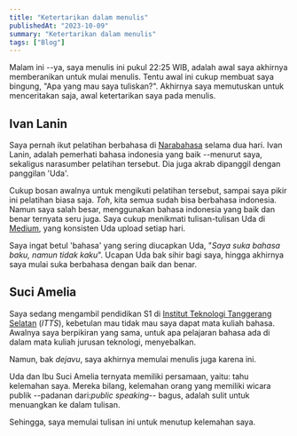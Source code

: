 ```yaml
---
title: "Ketertarikan dalam menulis"
publishedAt: "2023-10-09"
summary: "Ketertarikan dalam menulis"
tags: ["Blog"]
---
```


Malam ini --ya, saya menulis ini pukul 22:25 WIB, adalah awal saya akhirnya memberanikan 
untuk mulai menulis. Tentu awal ini cukup membuat saya bingung, "Apa yang mau saya tuliskan?". 
Akhirnya saya memutuskan untuk menceritakan saja, awal ketertarikan saya pada menulis.

## Ivan Lanin

Saya pernah ikut pelatihan berbahasa di [Narabahasa](https://narabahasa.id/) selama dua hari. 
Ivan Lanin, adalah pemerhati bahasa indonesia yang baik --menurut saya, sekaligus narasumber 
pelatihan tersebut. Dia juga akrab dipanggil dengan panggilan 'Uda'.

Cukup bosan awalnya untuk mengikuti pelatihan tersebut, sampai saya pikir ini pelatihan biasa 
saja. _Toh_, kita semua sudah bisa berbahasa indonesia. Namun saya salah besar, menggunakan 
bahasa indonesia yang baik dan benar ternyata seru juga. Saya cukup menikmati tulisan-tulisan 
Uda di [Medium](https://ivanlanin.medium.com/), yang konsisten Uda upload setiap hari.

Saya ingat betul 'bahasa' yang sering diucapkan Uda, "_Saya suka bahasa baku, namun tidak 
kaku_". Ucapan Uda bak sihir bagi saya, hingga akhirnya saya mulai suka berbahasa dengan baik 
dan benar.

## Suci Amelia

Saya sedang mengambil pendidikan S1 di [Institut Teknologi Tanggerang Selatan](https://itts.ac.id) 
(_ITTS_), kebetulan mau tidak mau saya dapat mata kuliah bahasa. Awalnya saya berpikiran yang sama, 
untuk apa pelajaran bahasa ada di dalam mata kuliah jurusan teknologi, menyebalkan.

Namun, bak _dejavu_, saya akhirnya memulai menulis juga karena ini.

Uda dan Ibu Suci Amelia ternyata memiliki persamaan, yaitu: tahu kelemahan saya. Mereka bilang, 
kelemahan orang yang memiliki wicara publik --padanan dari:_public speaking_-- bagus, adalah 
sulit untuk menuangkan ke dalam tulisan.

Sehingga, saya memulai tulisan ini untuk menutup kelemahan saya.


